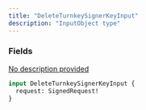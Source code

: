 ```yaml
---
title: "DeleteTurnkeySignerKeyInput"
description: "InputObject type"
---
```


### Fields

<a href="/api-reference/types/signedrequest">
  <ResponseField name="request" type="SignedRequest!" required>
    No description provided
  </ResponseField>
</a>


```graphql DeleteTurnkeySignerKeyInput
input DeleteTurnkeySignerKeyInput {
  request: SignedRequest!
}
```
